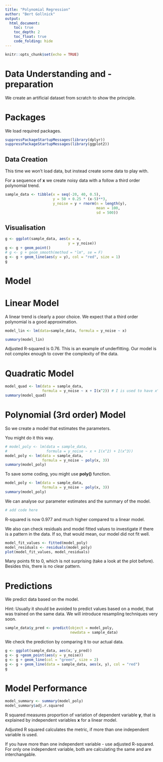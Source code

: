 ```yaml
---
title: "Polynomial Regression"
author: "Bert Gollnick"
output: 
  html_document:
    toc: true
    toc_depth: 2
    toc_float: true
    code_folding: hide
---
```


```r
knitr::opts_chunk$set(echo = TRUE)
```

# Data Understanding and -preparation

We create an artificial dataset from scratch to show the principle.

# Packages

We load required packages.

```r
suppressPackageStartupMessages(library(dplyr))
suppressPackageStartupMessages(library(ggplot2))
```

## Data Creation

This time we won't load data, but instead create some data to play with.

For a sequence of **x** we create noisy data with a follow a third order polynomial trend.

```r
sample_data <- tibble(x = seq(-20, 40, 0.5),
                      y = 50 + 0.25 * (x-5)**3,
                      y_noise = y + rnorm(n = length(y),
                                          mean = 100, 
                                          sd = 500))
```

## Visualisation

```r
g <- ggplot(sample_data, aes(x = x,
                             y = y_noise))
g <- g + geom_point()
# g <- g + geom_smooth(method = "lm", se = F)
g <- g + geom_line(aes(y = y), col = "red", size = 1)
g 
```

# Model

# Linear Model

A linear trend is clearly a poor choice. We expect that a third order polynomial is a good approximation. 

```r
model_lin <- lm(data=sample_data, formula = y_noise ~ x)
```

```r
summary(model_lin)
```

Adjusted R-squared is 0.76. This is an example of underfitting. Our model is not complex enough to cover the complexity of the data.

# Quadratic Model

```r
model_quad <- lm(data = sample_data,
                 formula = y_noise ~ x + I(x^2)) # I is used to have x^2 be treated as a separate var 
summary(model_quad)
```


# Polynomial (3rd order) Model 

So we create a model that estimates the parameters.

You might do it this way.

```r
# model_poly <- lm(data = sample_data,
#                  formula = y_noise ~ x + I(x^2) + I(x^3))
model_poly <- lm(data = sample_data,
                 formula = y_noise ~ poly(x, 3))
summary(model_poly)
```

To save some coding, you might use **poly()** function.

```r
model_poly <- lm(data = sample_data,
                 formula = y_noise ~ poly(x, 3))
summary(model_poly)
```

We can analyse our parameter estimates and the summary of the model.

```r
# add code here
```

R-squared is now 0.977 and much higher compared to a linear model.

We also can check residuals and model fitted values to investigate if there is a pattern in the data. If so, that would mean, our model did not fit well.

```r
model_fit_values <- fitted(model_poly)
model_residuals <- residuals(model_poly)
plot(model_fit_values, model_residuals)
```

Many points fit to 0, which is not surprising (take a look at the plot before). Besides this, there is no clear pattern.

# Predictions

We predict data based on the model. 

Hint: Usually it should be avoided to predict values based on a model, that was trained on the same data. We will introduce resampling techniques very soon.

```r
sample_data$y_pred <- predict(object = model_poly,
                              newdata = sample_data)
```

We check the prediction by comparing it to our actual data.

```r
g <- ggplot(sample_data, aes(x, y_pred))
g <- g +geom_point(aes(y = y_noise))
g <- g + geom_line(col = "green", size = 2)
g <- g + geom_line(data = sample_data, aes(x, y), col = "red")
g
```

# Model Performance

```r
model_summary <- summary(model_poly)
model_summary$adj.r.squared
```

R squared measures proportion of variation of dependent variable **y**, that is explained by independent variables **x** for a linear model.

Adjusted R squared calculates the metric, if more than one independent variable is used.

If you have more than one independent variable - use adjusted R-squared. For only one independent variable, both are calculating the same and are interchangable.



